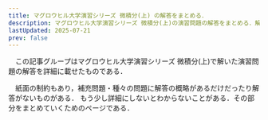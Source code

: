 ```yaml
---
title: マグロウヒル大学演習シリーズ 微積分(上) の解答をまとめる．
description: マグロウヒル大学演習シリーズ 微積分(上)の演習問題の解答をまとめる．解答がないものがあるので，整理しておくと自分以外にも役に立つから．
lastUpdated: 2025-07-21
prev: false
---
```


　この記事グループはマグロウヒル大学演習シリーズ 微積分(上)で解いた演習問題の解答を詳細に載せたものである．

　紙面の制約もあり，補充問題・種々の問題に解答の概略があるだけだったり解答がないものがある．
もう少し詳細にしないとわからないことがある．その部分をまとめていくためのページである．

<LinkPreview id="https://www.amazon.co.jp/%E5%BE%AE%E7%A9%8D%E5%88%86-%E4%B8%8A-%E3%83%9E%E3%82%B0%E3%83%AD%E3%82%A6%E3%83%92%E3%83%AB%E5%A4%A7%E5%AD%A6%E6%BC%94%E7%BF%92-Murray-R-Spiegel/dp/4274130193/ref=sr_1_9?__mk_ja_JP=%E3%82%AB%E3%82%BF%E3%82%AB%E3%83%8A&crid=3CSQFL41NATJ4&dib=eyJ2IjoiMSJ9.mYQoupfSt5c9n0YI4_aZT2RAn1GdEEE1m-JpcmXtm7D3BYvzaxw14FGpAGi_Mc94oyukovUZaj3t9B0nVr1-T8zEYyqs06IwkMJz1G_MOTcG3Of5CEM9sUsF9dUKSv32jpPRRsRCnrEoueC9lFe2j0axPUSV_feABJ6DpDOm0fxWT-NXi5ShN1BOUc97nMukPRXI3IacA27-I9FTGJ_75mDeTbwBP46fdgbqS33c5p5FN7BmgKT-nppbnR_Iruiy6ovE8foqQw9Iq6qy26RaaXEBcvaQhx1WNEmMf7aibXk.B50eJ9-UNiaO5hcOqf3uO86efmW8hnMXVTTmzeVUAAM&dib_tag=se&keywords=%E3%83%9E%E3%82%B0%E3%83%AD%E3%82%A6%E3%83%92%E3%83%AB%E5%A4%A7%E5%AD%A6+%E6%BC%94%E7%BF%92+%E5%BE%AE%E7%A9%8D%E5%88%86&qid=1753053101&sprefix=%E3%83%9E%E3%82%B0%E3%83%AD%E3%82%A6%E3%83%92%E3%83%AB%E5%A4%A7%E5%AD%A6%E6%BC%94%E7%BF%92+%E5%BE%AE%E7%A9%8D%E5%88%86%2Caps%2C1635&sr=8-9" />